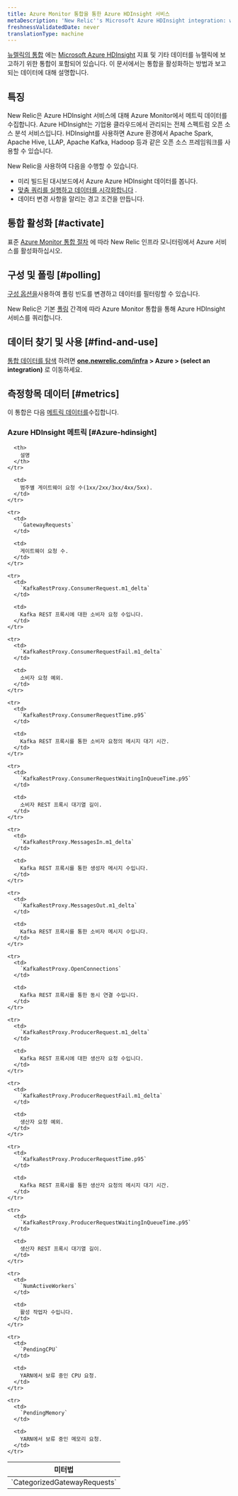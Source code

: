 ```yaml
---
title: Azure Monitor 통합을 통한 Azure HDInsight 서비스
metaDescription: 'New Relic''s Microsoft Azure HDInsight integration: what data it reports and how to enable it.'
freshnessValidatedDate: never
translationType: machine
---
```


[뉴렐릭의 통합](/docs/infrastructure/introduction-infra-monitoring) 에는 [Microsoft Azure HDInsight](https://azure.microsoft.com/en-us/products/hdinsight/) 지표 및 기타 데이터를 뉴렐릭에 보고하기 위한 통합이 포함되어 있습니다. 이 문서에서는 통합을 활성화하는 방법과 보고되는 데이터에 대해 설명합니다.

## 특징

New Relic은 Azure HDInsight 서비스에 대해 Azure Monitor에서 메트릭 데이터를 수집합니다. Azure HDInsight는 기업용 클라우드에서 관리되는 전체 스펙트럼 오픈 소스 분석 서비스입니다. HDInsight를 사용하면 Azure 환경에서 Apache Spark, Apache Hive, LLAP, Apache Kafka, Hadoop 등과 같은 오픈 소스 프레임워크를 사용할 수 있습니다.

New Relic을 사용하여 다음을 수행할 수 있습니다.

* 미리 빌드된 대시보드에서 Azure Azure HDInsight 데이터를 봅니다.
* [맞춤 쿼리를 실행하고 데이터를 시각화합니다](/docs/infrastructure/integrations-getting-started/getting-started/use-integration-data-new-relic-insights) .
* 데이터 변경 사항을 알리는 경고 조건을 만듭니다.

## 통합 활성화 [#activate]

표준 [Azure Monitor 통합 절차](/docs/infrastructure/microsoft-azure-integrations/azure-integrations-list/azure-monitor) 에 따라 New Relic 인프라 모니터링에서 Azure 서비스를 활성화하십시오.

## 구성 및 폴링 [#polling]

[구성 옵션을](/docs/infrastructure/microsoft-azure-integrations/azure-integrations-list/azure-monitor/#settings)사용하여 폴링 빈도를 변경하고 데이터를 필터링할 수 있습니다.

New Relic은 기본 [폴링](/docs/infrastructure/microsoft-azure-integrations/azure-integrations-list/azure-monitor/#settings) 간격에 따라 Azure Monitor 통합을 통해 Azure HDInsight 서비스를 쿼리합니다.

## 데이터 찾기 및 사용 [#find-and-use]

[통합 데이터를 탐색](/docs/infrastructure/integrations/find-use-infrastructure-integration-data) 하려면 <DNT>**[one.newrelic.com/infra](https://one.newrelic.com/infra) &gt; Azure &gt; (select an integration)**</DNT> 로 이동하세요.

## 측정항목 데이터 [#metrics]

이 통합은 다음 [메트릭 데이터를](/docs/infrastructure/integrations-getting-started/getting-started/understand-integration-data-data-types#metric)수집합니다.

### Azure HDInsight 메트릭 [#Azure-hdinsight]

<table>
  <thead>
    <tr>
      <th style={{ width: "300px" }}>
        미터법
      </th>

      <th>
        설명
      </th>
    </tr>
  </thead>

  <tbody>
    <tr>
      <td>
        `CategorizedGatewayRequests`
      </td>

      <td>
        범주별 게이트웨이 요청 수(1xx/2xx/3xx/4xx/5xx).
      </td>
    </tr>

    <tr>
      <td>
        `GatewayRequests`
      </td>

      <td>
        게이트웨이 요청 수.
      </td>
    </tr>

    <tr>
      <td>
        `KafkaRestProxy.ConsumerRequest.m1_delta`
      </td>

      <td>
        Kafka REST 프록시에 대한 소비자 요청 수입니다.
      </td>
    </tr>

    <tr>
      <td>
        `KafkaRestProxy.ConsumerRequestFail.m1_delta`
      </td>

      <td>
        소비자 요청 예외.
      </td>
    </tr>

    <tr>
      <td>
        `KafkaRestProxy.ConsumerRequestTime.p95`
      </td>

      <td>
        Kafka REST 프록시를 통한 소비자 요청의 메시지 대기 시간.
      </td>
    </tr>

    <tr>
      <td>
        `KafkaRestProxy.ConsumerRequestWaitingInQueueTime.p95`
      </td>

      <td>
        소비자 REST 프록시 대기열 길이.
      </td>
    </tr>

    <tr>
      <td>
        `KafkaRestProxy.MessagesIn.m1_delta`
      </td>

      <td>
        Kafka REST 프록시를 통한 생성자 메시지 수입니다.
      </td>
    </tr>

    <tr>
      <td>
        `KafkaRestProxy.MessagesOut.m1_delta`
      </td>

      <td>
        Kafka REST 프록시를 통한 소비자 메시지 수입니다.
      </td>
    </tr>

    <tr>
      <td>
        `KafkaRestProxy.OpenConnections`
      </td>

      <td>
        Kafka REST 프록시를 통한 동시 연결 수입니다.
      </td>
    </tr>

    <tr>
      <td>
        `KafkaRestProxy.ProducerRequest.m1_delta`
      </td>

      <td>
        Kafka REST 프록시에 대한 생산자 요청 수입니다.
      </td>
    </tr>

    <tr>
      <td>
        `KafkaRestProxy.ProducerRequestFail.m1_delta`
      </td>

      <td>
        생산자 요청 예외.
      </td>
    </tr>

    <tr>
      <td>
        `KafkaRestProxy.ProducerRequestTime.p95`
      </td>

      <td>
        Kafka REST 프록시를 통한 생산자 요청의 메시지 대기 시간.
      </td>
    </tr>

    <tr>
      <td>
        `KafkaRestProxy.ProducerRequestWaitingInQueueTime.p95`
      </td>

      <td>
        생산자 REST 프록시 대기열 길이.
      </td>
    </tr>

    <tr>
      <td>
        `NumActiveWorkers`
      </td>

      <td>
        활성 작업자 수입니다.
      </td>
    </tr>

    <tr>
      <td>
        `PendingCPU`
      </td>

      <td>
        YARN에서 보류 중인 CPU 요청.
      </td>
    </tr>

    <tr>
      <td>
        `PendingMemory`
      </td>

      <td>
        YARN에서 보류 중인 메모리 요청.
      </td>
    </tr>
  </tbody>
</table>